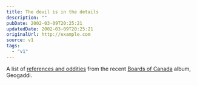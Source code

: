 ```yaml
---
title: The devil is in the details
description: ""
pubDate: 2002-03-09T20:25:21
updatedDate: 2002-03-09T20:25:21
originalUrl: http://example.com
source: v1
tags:
  - "v1"
---
```


A list of [references and oddities][1] from the recent [Boards of Canada][2] album, Geogaddi.

[1]: http://www.speakeasy.org/~adbrown/boc.html
[2]: http://www.boardsofcanada.com/
